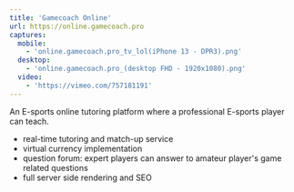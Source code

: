 ```yaml
---
title: 'Gamecoach Online'
url: https://online.gamecoach.pro
captures:
  mobile:
    - 'online.gamecoach.pro_tv_lol(iPhone 13 - DPR3).png'
  desktop:
    - 'online.gamecoach.pro_(desktop FHD - 1920x1080).png'
  video:
    - 'https://vimeo.com/757181191'
---
```


An E-sports online tutoring platform where a professional E-sports player can teach.

- real-time tutoring and match-up service
- virtual currency implementation
- question forum: expert players can answer to amateur player's game related questions
- full server side rendering and SEO
